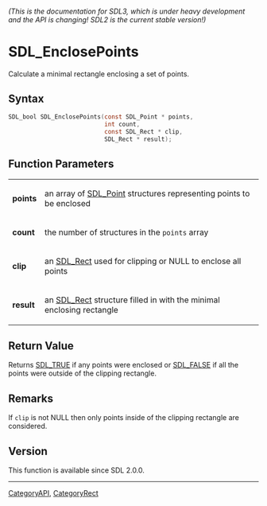 ====== (This is the documentation for SDL3, which is under heavy development and the API is changing! SDL2 is the current stable version!) ======
= SDL_EnclosePoints =

Calculate a minimal rectangle enclosing a set of points.

== Syntax ==

<syntaxhighlight lang='c'>
SDL_bool SDL_EnclosePoints(const SDL_Point * points,
                           int count,
                           const SDL_Rect * clip,
                           SDL_Rect * result);
</syntaxhighlight>

== Function Parameters ==

{|
|'''points'''
|an array of [[SDL_Point]] structures representing points to be enclosed
|-
|'''count'''
|the number of structures in the <code>points</code> array
|-
|'''clip'''
|an [[SDL_Rect]] used for clipping or NULL to enclose all points
|-
|'''result'''
|an [[SDL_Rect]] structure filled in with the minimal enclosing rectangle
|}

== Return Value ==

Returns [[SDL_TRUE]] if any points were enclosed or [[SDL_FALSE]] if all
the points were outside of the clipping rectangle.

== Remarks ==

If <code>clip</code> is not NULL then only points inside of the clipping
rectangle are considered.

== Version ==

This function is available since SDL 2.0.0.

----
[[CategoryAPI]], [[CategoryRect]]


